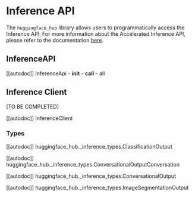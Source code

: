 # Inference API

The `huggingface_hub` library allows users to programmatically access the Inference API. For more information about the
Accelerated Inference API, please refer to the documentation [here](https://huggingface.co/docs/api-inference/index).

## InferenceAPI

[[autodoc]] InferenceApi
    - __init__
    - __call__
    - all

## Inference Client

[TO BE COMPLETED]

[[autodoc]] InferenceClient

### Types

[[autodoc]] huggingface_hub._inference_types.ClassificationOutput

[[autodoc]] huggingface_hub._inference_types.ConversationalOutputConversation

[[autodoc]] huggingface_hub._inference_types.ConversationalOutput

[[autodoc]] huggingface_hub._inference_types.ImageSegmentationOutput